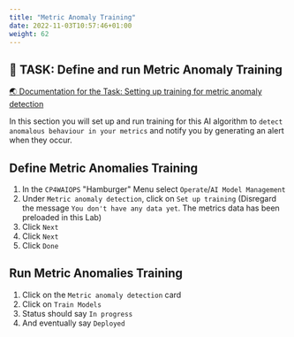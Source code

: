```yaml
---
title: "Metric Anomaly Training"
date: 2022-11-03T10:57:46+01:00
weight: 62
---
```




## 🚀 TASK: Define and run Metric Anomaly Training

<a href="https://www.ibm.com/docs/en/cloud-paks/cloud-pak-watson-aiops/3.6.0?topic=algorithms-metric-anomaly-detection" target="_blank" >🌏 Documentation for the Task: Setting up training for metric anomaly detection</a>



In this section you will set up and run training for this AI algorithm to `detect anomalous behaviour in your metrics` and notify you by generating an alert when they occur.



<Accordion>
<AccordionItem title="💡 Need Help?">



## Define Metric Anomalies Training


1. In the `CP4WAIOPS` "Hamburger" Menu select `Operate`/`AI Model Management`
1. Under `Metric anomaly detection`, click on `Set up training` 
(Disregard the message `You don't have any data yet`. The metrics data has been preloaded in this Lab)
1. Click `Next`
1. Click `Next`
1. Click `Done`



## Run Metric Anomalies Training
1. Click on the `Metric anomaly detection` card
1. Click on `Train Models`
1. Status should say `In progress`
1. And eventually say `Deployed`

</AccordionItem>
</Accordion>




